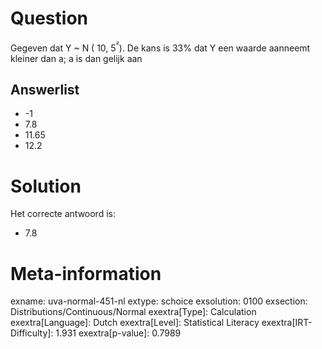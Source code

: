 Question
========

Gegeven dat Y \~ N ( 10, 5^²^). De kans is 33% dat Y een waarde aanneemt
kleiner dan a; a is dan gelijk aan

Answerlist
----------

* -1
* 7.8
* 11.65
* 12.2

Solution
========

Het correcte antwoord is: 

* 7.8

Meta-information
================
exname: uva-normal-451-nl
extype: schoice
exsolution: 0100
exsection: Distributions/Continuous/Normal
exextra[Type]: Calculation
exextra[Language]: Dutch
exextra[Level]: Statistical Literacy
exextra[IRT-Difficulty]: 1.931
exextra[p-value]: 0.7989
